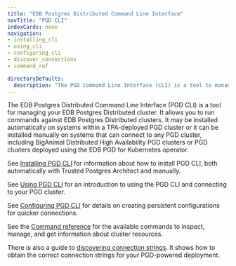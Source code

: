 ```yaml
---
title: "EDB Postgres Distributed Command Line Interface"
navTitle: "PGD CLI"
indexCards: none
navigation:
- installing_cli
- using_cli
- configuring_cli
- discover_connections
- command_ref

directoryDefaults:
  description: "The PGD Command Line Interface (CLI) is a tool to manage your EDB Postgres Distributed cluster"
---
```


The EDB Postgres Distributed Command Line Interface (PGD CLI) is a tool for managing your EDB Postgres Distributed cluster. It allows you to run commands against EDB Postgres Distributed clusters. It may be installed automatically on systems within a TPA-deployed PGD cluster or it can be installed manually on systems that can connect to any PGD cluster, including BigAnimal Distributed High Availability PGD clusters or PGD clusters deployed using the EDB PGD for Kubernetes operator.

See [Installing PGD CLI](installing_cli) for information about how to install PGD CLI, both automatically with Trusted Postgres Architect and manually.

See [Using PGD CLI](using_cli) for an introduction to using the PGD CLI and connecting to your PGD cluster.

See [Configuring PGD CLI](configuring_cli) for details on creating persistent configurations for quicker connections.

See the [Command reference](command_ref) for the available commands to inspect, manage, and get information about cluster resources.

There is also a guide to [discovering connection strings](discover_connections). It shows how to obtain the correct connection strings for your PGD-powered deployment.


